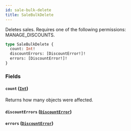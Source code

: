 ```yaml
---
id: sale-bulk-delete
title: SaleBulkDelete
---
```



Deletes sales. Requires one of the following permissions: MANAGE_DISCOUNTS.

```graphql
type SaleBulkDelete {
  count: Int!
  discountErrors: [DiscountError!]!
  errors: [DiscountError!]!
}
```


### Fields

#### `count` ([`Int`](../../../developer/api-reference/scalars/int))

Returns how many objects were affected.


#### `discountErrors` ([`DiscountError`](../../../developer/api-reference/objects/discount-error))




#### `errors` ([`DiscountError`](../../../developer/api-reference/objects/discount-error))






